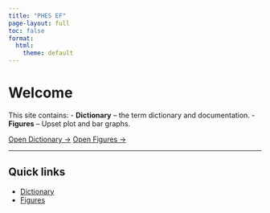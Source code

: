```yaml
---
title: "PHES EF"
page-layout: full
toc: false
format:
  html:
    theme: default
---
```


# Welcome

This site contains: - **Dictionary** – the term dictionary and documentation. - **Figures** – Upset plot and bar graphs.

::: my-3
<a href="dictionary_documentation.html" class="btn btn-primary me-2">Open Dictionary →</a> <a href="figures.html" class="btn btn-outline-primary">Open Figures →</a>
:::

------------------------------------------------------------------------

## Quick links

-   [Dictionary](dictionary_documentation.html)
-   [Figures](figures.html)
